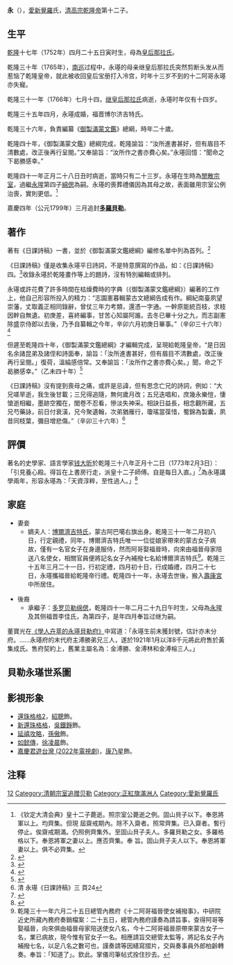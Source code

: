 {{distinguish|永琪}}
{{東亞男性歷史人物
|名稱 =爱新觉罗·永璂
|身份 =清朝多羅貝勒
|國家 =
|時代 =
|主君 =
|屆數 =
|最高職務 =
|前任 =
|繼任 = 
|圖片名稱 =
|圖片大小 =
|圖片說明 =
|姓 =[[爱新觉罗|爱新觉罗]]
|名 =永璂
|姓名 =
|字 =
|號=
|名乘 =<!--琉球士族用-->
|官職 =
|封爵 =[[閒散宗室|閒散宗室]]
|封號 =
|位階 =
|御稱號 =<!--日本皇族之稱號-->
|宮號1 =<!--日本皇族之宮號-->
|宮號2 =<!--朝鮮王族之宮號-->
|封地 =
|神號 =
|尊號 =
|族裔 = 
|旗籍 =
|氏族 =
|籍貫 =
|本貫 =
|祖籍 =
|本籍 =
|出身地 =
|府邸 =
|世系 = 
|初名 =
|乳名 =<!--日本、朝鮮、琉球以外人物用-->
|幼名 =<!--日本人用-->
|兒名 =<!--朝鮮人用-->
|童名 =<!--琉球人用-->
|小字 =
|別名 =
|法號 =
|院號 =
|其他名號 =
|出生日期 =[[乾隆|乾隆]]十七年四月廿五日<br>{{birth date|1752|6|7}}
|出生地點 =
|婚年 =
|逝世日期 =[[乾隆|乾隆]]四十一年正月廿八日<br>{{death date and age|1776|3|17|1752|6|7}}
|逝世地點 =
|諡號 =
|墓葬 =
|祠廟 =
|父親 =高宗纯皇帝[[弘曆|弘曆]]
|嫡母
|母親 =[[繼皇后|繼皇后]]輝發那拉氏
|繼父=
|繼母=
|元配 =
|正室 =                                                             
|妻 =
|繼室 =
|平妻 =
|側室 =
|元配之父 =
|元配之嫡母 =
|元配之母 =
|正室之父 =
|正室之嫡母 =
|正室之母 =
|妻之父 =
|妻之嫡母 =
|妻之母 =
|繼室之父 =
|繼室之嫡母 =
|繼室之母 =
|平妻之父 =
|平妻之嫡母 =
|平妻之母 =
|兄弟 =
|姊妹 =
|嫡兄弟 =
|嫡姊妹 =
|庶兄弟 =
|庶姊妹 =
|同胞兄弟 =
|同胞姊妹 =
|異母兄弟 =
|異母姊妹 =
|異父兄弟 =
|異父姊妹 =
|繼兄弟 =
|繼姊妹 =
|子 =
|女 =
|嫡子 =
|嫡女 =
|庶子 =
|庶女 =
|養子 =
|養女 =
|繼子 =
|繼女 =
|其他親屬 =
|出身 = <!---此处指科举出身--->
|功名 = 
|經歷 = 
|著作 =
|注釋 =
}}
'''永{{ruby-py|璂|-{zh-cn:qí;zh-tw:;zh-hk:<sup></sup>}-}}'''（{{bd|1752年|6月7日|1776年|3月17日|catIdx=A,爱}}），[[愛新覺羅|愛新覺羅]]氏，[[乾隆帝|清高宗乾隆帝]]第十二子。

== 生平 ==

[[乾隆|乾隆]]十七年（1752年）四月二十五日寅时生，母為[[清高宗继皇后|皇后那拉氏]]。

乾隆三十年（1765年），[[乾隆帝南巡|南巡]]过程中，永璂的母亲继皇后那拉氏突然剪断头发从而惹恼了乾隆皇帝，就此被收回皇后宝册打入冷宫，时年十三岁不到的十二阿哥永璂亦失寵。

乾隆三十一年（1766年）七月十四，[[清高宗继皇后|继皇后那拉氏]]病逝，永璂时年仅有十四岁。

乾隆三十五年四月，永璂成婚，福晋博尔济吉特氏。

乾隆三十六年，負責編纂《[[御製滿蒙文鑑|御製滿蒙文鑑]]》總綱，時年二十歲。

乾隆四十年，《御製滿蒙文鑑》總綱完成，乾隆諭旨：“汝所進書甚好，但有眉目不清數處，改正後再行呈閱。”又奉諭旨：“汝所作之書亦費心矣。”永璂回憶：“聞命之下曷勝感幸。”

乾隆四十一年正月二十八日丑时病逝，當時只有二十三岁。永璂在生時為[[閒散宗室|閒散宗室]]，過繼[[永瑆|永瑆]]第四子[[綿偲|綿偲]]為嗣。永璂的喪葬禮儀因為其母之故，表面雖用宗室公例治喪，實則更低。<ref>《钦定大清会典》皇十二子薨逝。照宗室公薨逝之例。固山貝子以下。奉恩將軍以上。均齊集。但現 屆齋戒期內。除不入齋者。照常齊集。已入齋者。暫行停止。俟齋戒期滿。仍照例齊集外。至固山貝子夫人。多羅貝勒之女。多羅格格以下。奉恩將軍之妻以上。應否齊集。奉 旨。固山貝子夫人以下。奉恩將軍妻以上。俱不必齊集。 </ref>

嘉慶四年（公元1799年）三月追封[[多罗贝勒|'''多羅貝勒''']]。

==著作==
著有《日課詩稿》一書，並於《御製滿蒙文鑑總綱》編修名單中列為首列。<ref>{{Cite web |url=https://nccur.lib.nccu.edu.tw/bitstream/140.119/33598/10/53502110.pdf |title=參見: 林士鉉，《清朝前期的滿洲政治文化與蒙古》 頁197-198。 |access-date=2017-10-09 |archive-date=2016-03-03 |archive-url=https://web.archive.org/web/20160303221002/http://nccur.lib.nccu.edu.tw/bitstream/140.119/33598/10/53502110.pdf |dead-url=no }}</ref>

《日課詩稿》僅是收集永璂平日詩詞，不是特意撰寫的作品，如：《日課詩稿》四。<ref>{{Cite web|url=http://ctext.org/library.pl?if=gb&file=125404&page=1|title=《日課詩稿》四|accessdate=2017-10-17|author=【清】永璂|publisher=中國哲學書電子化計劃|archive-date=2020-04-03|archive-url=https://web.archive.org/web/20200403025508/https://ctext.org/library.pl?if=gb&file=125404&page=1|dead-url=no}}</ref>收錄永璂於乾隆畫作等上的題詩，沒有特別編輯或排列。

永璂或許花費了許多時間在枯燥費時的字典（《御製滿蒙文鑑總綱》）編著的工作上，他自己形容所投入的精力：“志園憲暮輯蒙古文總綱告成有作。綱紀南臺夙望崇藩，丈取義正相同錄辭，曾仗三年力考類，還憑一字通。一幹原能統百枝，求枝因幹自無遺。初庚差，喜終編事，甘苦心知屬阿誰。去冬已畢十分之九，而志副憲除盛京侍郎以去後，乃予自纂輯之今年，辛卯六月初庚日畢事。”（辛卯三十六年）<ref>{{Cite web|url=http://ctext.org/library.pl?if=gb&file=125403&page=22|title=日課詩稿三 第22頁 (圖書館)|accessdate=2018-11-04|author=【清】永璂|publisher=中國哲學書電子化計劃|archive-date=2020-04-03|archive-url=https://web.archive.org/web/20200403025513/https://ctext.org/library.pl?if=gb&file=125403&page=22|dead-url=no}}</ref>

但遲至乾隆四十年，《御製滿蒙文鑑總綱》才編輯完成，呈現給乾隆皇帝，“是日因名余諸昆弟及諸侄和詩面奉，諭旨：「汝所進書甚好，但有眉目不清數處，改正後再行呈閱。」復荷，溫綸感倍常。又奉諭旨：「汝所作之書亦費心矣。」聞，命之下曷勝感幸。”（乙未四十年）<ref>{{Cite web|url=http://ctext.org/library.pl?if=gb&file=125403&page=64|title=日課詩稿三 第64頁 (圖書館)|accessdate=2018-11-04|author=【清】永璂|publisher=中國哲學書電子化計劃|archive-date=2020-04-03|archive-url=https://web.archive.org/web/20200403025516/https://ctext.org/library.pl?if=gb&file=125403&page=64|dead-url=no}}</ref>

《日課詩稿》沒有提到喪母之痛，或許是忌諱，但有思念亡兄的詩詞，例如：“大兄嗟旱逝，我生後甘載；三兄得追隨，無何歲月改；五兄迭唱和，庶幾永樂愷，悽愴逝相繼，墨跡空獨在，閭卷不忍看，慘淡失神采。相訣日益長，相念觀所藏，五兄芍藥詠，前日付衰潢，兄今聚遺翰，次弟猶雁行，瓊瑤當葆惜，蜀錦為製囊，夙昔同枝葉，彌目增悲傷。”（辛卯三十六年）<ref>清 永璂《日課詩稿》三 頁24</ref>

== 評價 ==
著名的史學家、語言學家[[钱大昕|钱大昕]]於乾隆三十八年正月十二日（1773年2月3日）：「引見養心殿。得旨在上書房行走，派皇十二子師傅。自是每日入直。」<ref>{{Cite journal|title=錢大昕《講筳日記》校錄（下）|author=漆永祥|url=http://www.airitilibrary.com/Publication/alDetailedMesh?DocID=00061581-200009-201012160095-201012160095-57-80|journal=書目季刊|issue=2|doi=|others=|year=2000|volume=34|page=78|pmid=|access-date=2017-10-17|archive-date=2020-09-29|archive-url=https://web.archive.org/web/20200929045227/http://www.airitilibrary.com/Publication/alDetailedMesh?DocID=00061581-200009-201012160095-201012160095-57-80|dead-url=no}}</ref>為永璂講學兩年，形容永璂為：「天資淳粹，至性過人。」<ref>{{Cite web|url=http://ctext.org/library.pl?if=gb&file=40277&page=37|title=潛研堂文集十七 第37頁 (圖書館)|accessdate=2018-11-04|author=【清】錢大昕|publisher=中國哲學書電子化計劃|archive-date=2020-04-03|archive-url=https://web.archive.org/web/20200403025526/https://ctext.org/library.pl?if=gb&file=40277&page=37|dead-url=no}}</ref>

== 家庭 ==
*妻妾
**嫡夫人：[[博爾濟吉特氏|博爾濟吉特氏]]，蒙古阿巴噶右旗出身。乾隆三十一年二月初八日，行定親禮，同年，博爾濟吉特氏唯一一位從娘家帶來的蒙古女子病故，僅有一名官女子在身邊服侍，然而阿哥娶福晉時，向來由福晉母家陪送八名使女，相關官員便將記名女子內補撥七名給博爾濟吉特氏<ref>乾隆三十一年六月二十五日總管內務府《十二阿哥福晉使女補撥事》，中研院近史所藏內務府奏銷檔案：二十五日，總管內務府謹奏為請旨事，查得阿哥等娶福晉，向來俱由福晉母家陪送使女八名，今十二阿哥福晉原帶來蒙古女子一名，業已病故，現今惟有官女子一名。相應請旨交總管太監等，將記名女子內補撥七名，以足八名之數可也，謹奏請等因繕寫摺片，交與奏事員外郎柏齡轉奏。奉旨：「知道了」。欽此。掌儀司筆帖式拴住抄去。</ref>。乾隆三十五年三月二十一日，行初定禮，四月初十日，行成婚禮，四月二十七日，永璂攜福晉給乾隆帝行禮。乾隆四十一年，永璂去世後，搬入[[壽康宮|壽康宮]]中所居住。

*後裔
**承繼子：[[多罗贝勒|多罗贝勒]][[绵偲|绵偲]]，乾隆四十一年二月二十九日午时生，父母為[[永瑆|永瑆]]及其侧福晋李佳氏，為第四子，是年四月奉旨过继为嗣。

董寶光在[https://web.archive.org/web/20171010054425/http://da.bjxch.gov.cn/f/160620//67281.pdf 《學人卉萃的永璂貝勒府》]中寫道：「永璂生前未獲封號，估計亦未分府。……永璂府的末代府主溥勝弟兄三人，遂於1921年1月以洋8千元將此府售於黃集成氏。售府契約上，舊業主屬名為：金溥勝、金溥林和金溥榕三人。」

==貝勒永璂世系圖==
<center>
{{familytree/start}}
{{familytree | | | | |,|-|-|-|-|-|.| | | | | | | | |}}
{{familytree | | | |Yx | | | |Yj | | | | | | | | | |Yx=成哲親王[[永瑆|永瑆]]<br>1752-1823|Yj=追封貝勒永璂<br>1752-1776}}
{{familytree | | | | |!|F|~|~|~|~|J| | | | | | | | |}}
{{familytree | | | | |)|*|-|-|-|-|-|-|-|-|-|-|-|.| |}}
{{familytree | | | |Mx | | | | | | | | | | |Mb | | |Mx='''貝勒'''[[綿偲|綿偲]]<br>1776-'''1838-1848'''|Mb=鎮國將軍[[綿儐|綿儐]]<br>1796-1841}}
{{familytree | | | | |)|-|-|-|-|-|.| | | | | | |!| |}}
{{familytree | | | |Yj | | | |Yx | | | | |Ys | | | |Yj='''貝子'''[[奕縉|奕縉]]<br>1793-'''1849-1856'''|Yx='''奉恩鎮國公'''[[奕繕|奕繕]]<br>1801-'''1857-1866|Ys=二等輔國將軍[[奕𩆩|奕𩆩]]<br>1835-1897}}
{{familytree | | | | | | | | | | |:|,|-|-|-|-|-|'| |}}
{{familytree | | | | | | | | | |Zq | | | | | | | | |Zq='''不入八分鎮國公'''[[載岐|載岐]]<br>1857-'''1867-1918'''}}
{{familytree | | | | | | | | | | |!| | | | | | | | |}}
{{familytree | | | | | | | | | |Ps | | | | | | | | |Ps='''不入八分鎮國公'''[[溥勝|溥勝]]<br>1894-'''1919-?'''}}
{{familytree | | | | | | | | | | |!| | | | | | | | |}}
{{familytree | | | | | | | | | |Yx | | | | | | | | |Yx=[[毓江|毓江]]<br>1931-?}}
{{familytree/end}}
</center>

== 影視形象 ==
* [[還珠格格2|還珠格格2]]，[[紹聰|紹聰]]飾。
* [[新還珠格格|新還珠格格]]，[[吳鐵錚|吳鐵錚]]飾。
* [[延禧攻略|延禧攻略]]，[[孫傲|孫傲]]飾。
* [[如懿傳|如懿傳]]，[[徐凌晨|徐凌晨]]飾。
* [[嘉慶君遊台灣_(2022年電視劇)|嘉慶君遊台灣 (2022年電視劇)]]，[[康乃星|康乃星]]飾。

== 注释 ==

{{Reflist}}

{{start box}}
{{s-hou|貝勒永璂世系|6月7日|1752年|3月17日|1776年|清高宗世系}}
{{s-roy}}
{{s-new|新封爵}}
{{s-title|[[貝勒_(永璂系)|貝勒（永璂系）]]|追封}}
{{s-after|養子[[綿偲|綿偲]]}}
{{end box}}
{{清高宗皇室}}
[[Category:清高宗皇子|12]]
[[Category:清朝宗室追赠贝勒|Category:清朝宗室追赠贝勒]]
[[Category:正紅旗滿洲人|Category:正紅旗滿洲人]]
[[Category:愛新覺羅氏|Category:愛新覺羅氏]]